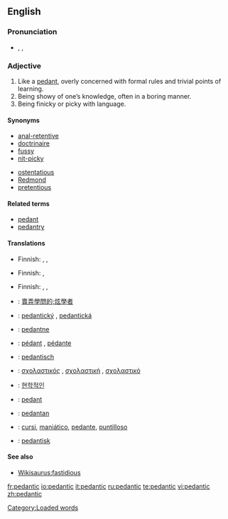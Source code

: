 {{was wotd|2006|March|31}}
==English==

===Pronunciation===
* {{enPR|pa-dăn'tĭk}}, {{IPA|/pəˈdæn.tɪk/}}, {{SAMPA|/p@"d{ntIk/}}
*: {{audio|en-us-pedantic.ogg|Audio (US)}}
*: {{rhymes|æntɪk}}

===Adjective===
{{en-adj-more}}

# Like a [[pedant]], overly concerned with formal rules and trivial points of learning.
# Being showy of one’s knowledge, often in a boring manner.
# Being finicky or picky with language.

====Synonyms====
{{top}}
* [[anal-retentive]]
* [[doctrinaire]]
* [[fussy]]
* [[nit-picky]]
{{mid}}
* [[ostentatious]]
* [[Redmond]]
* [[pretentious]]
{{bottom}}

====Related terms====
* [[pedant]]
* [[pedantry]]

====Translations====
{{trans-top|like a pedant}}
* Finnish: {{t-|fi|pedanttinen}}, {{t-|fi|pikkumainen}}, {{t+|fi|pikkutarkka}}
{{trans-mid}}
{{trans-bottom}}

{{trans-top|being showy of one's knowledge}}
* Finnish: {{t-|fi|pedanttinen}}, {{t-|fi|rikkiviisas}}
{{trans-mid}}
{{trans-bottom}}

{{trans-top|being finicky with language}}
* Finnish: {{t-|fi|pedanttinen}}, {{t-|fi|sanatarkka}}, {{t-|fi|kirjaimellinen}}
{{trans-mid}}
{{trans-bottom}}

{{checktrans-top}}
* {{ttbc|Chinese}}: [[賣弄學問的;炫學者]]
* {{ttbc|Czech}}: [[pedantický]] {{m}}, [[pedantická]] {{f}}
* {{ttbc|Estonian}}: [[pedantne]]
* {{ttbc|French}}: [[pédant]] {{m}}, [[pédante]] {{f}}
* {{ttbc|German}}: [[pedantisch]]
{{trans-mid}}
* {{ttbc|Greek}}: [[σχολαστικός]] {{m}}, [[σχολαστική]] {{f}}, [[σχολαστικό]] {{n}}
* {{ttbc|Korean}}: [[현학적인]]
* {{ttbc|Romanian}}: [[pedant]]
* {{ttbc|Serbian}}: [[pedantan]]
* {{ttbc|Spanish}}: [[cursi]], [[maniático]], [[pedante]], [[puntilloso]]
* {{ttbc|Swedish}}: [[pedantisk]]
{{trans-bottom}}

====See also====
* [[Wikisaurus:fastidious]]

[[Category:Loaded words]]

[[fr:pedantic]]
[[io:pedantic]]
[[it:pedantic]]
[[ru:pedantic]]
[[te:pedantic]]
[[vi:pedantic]]
[[zh:pedantic]]